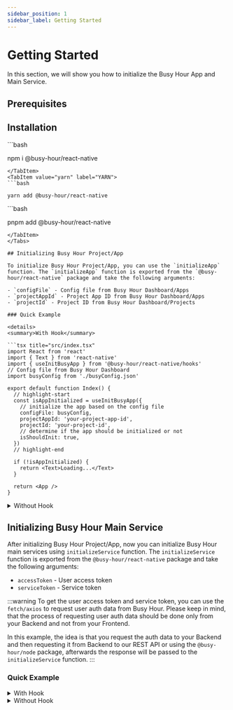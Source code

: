 ```yaml
---
sidebar_position: 1
sidebar_label: Getting Started
---
```



# Getting Started

In this section, we will show you how to initialize the Busy Hour App and Main Service.

## Prerequisites

<GettingStartedPrerequisites />

## Installation

<Tabs>
<TabItem value="npm" label="NPM" default>
```bash

npm i @busy-hour/react-native

```
</TabItem>
<TabItem value="yarn" label="YARN">
```bash

yarn add @busy-hour/react-native

```

</TabItem>
<TabItem value="pnpm" label="PNPM">
```bash

pnpm add @busy-hour/react-native

```
</TabItem>
</Tabs>

## Initializing Busy Hour Project/App

To initialize Busy Hour Project/App, you can use the `initializeApp` function. The `initializeApp` function is exported from the `@busy-hour/react-native` package and take the following arguments:

- `configFile` - Config file from Busy Hour Dashboard/Apps
- `projectAppId` - Project App ID from Busy Hour Dashboard/Apps
- `projectId` - Project ID from Busy Hour Dashboard/Projects

### Quick Example

<details>
<summary>With Hook</summary>

```tsx title="src/index.tsx"
import React from 'react'
import { Text } from 'react-native'
import { useInitBusyApp } from '@busy-hour/react-native/hooks'
// Config file from Busy Hour Dashboard
import busyConfig from './busyConfig.json'

export default function Index() {
  // highlight-start
  const isAppInitialized = useInitBusyApp({
    // initialize the app based on the config file
    configFile: busyConfig,
    projectAppId: 'your-project-app-id',
    projectId: 'your-project-id',
    // determine if the app should be initialized or not
    isShouldInit: true,
  })
  // highlight-end

  if (!isAppInitialized) {
    return <Text>Loading...</Text>
  }

  return <App />
}
```

</details>

<details>
<summary>Without Hook</summary>

```tsx title="src/index.tsx"
import React, { useEffect } from 'react';
import { Text } from 'react-native';
import { initializeApp } from '@busy-hour/react-native';
// Config file from Busy Hour Dashboard
import busyConfig from './busyConfig.json';

export default function Index() {
  const [isServiceInitialized, setServiceIsInitialized] = useState(false);

  useEffect(() => {
    (async () => {
      // highlight-start
      await initializeApp({
        // initialize the app based on the config file
        configFile: busyConfig,
        projectAppId: 'your-project-app-id',
        projectId: 'your-project-id',
      });
      // highlight-end

      setServiceIsInitialized(true);
    })();
  }, []);

  if (!isServiceInitialized) {
    return <Text>Loading...</Text>;
  }

  return <App />;
}
```

</details>

## Initializing Busy Hour Main Service

After initializing Busy Hour Project/App, now you can initialize Busy Hour main services using `initializeService` function. The `initializeService` function is exported from the `@busy-hour/react-native` package and take the following arguments:

- `accessToken` - User access token
- `serviceToken` - Service token

:::warning
To get the user access token and service token, you can use the `fetch/axios` to request user auth data from Busy Hour. Please keep in mind, that the process of requesting user auth data should be done only from your Backend and not from your Frontend.

In this example, the idea is that you request the auth data to your Backend and then requesting it from Backend to our REST API or using the `@busy-hour/node` package, afterwards the response will be passed to the `initializeService` function.
:::

### Quick Example

<details>
<summary>With Hook</summary>

```tsx title="src/main.tsx"
import React from 'react';
import { Text } from 'react-native';
import { useInitBusyService } from '@busy-hour/react-native/hooks';

export default function Main() {
  // highlight-start
  const isServiceInitialized = useInitBusyService({
    // get user auth data from busy hour through your BE
    // read more at https://docs.busyhour.id/docs/category/nodejs
    // or at https://docs.busyhour.id/docs/category/rest
    accessToken: 'your-user-access-token',
    serviceToken: 'your-user-service-token',
    // determine if the app should be initialized or not
    isShouldInit: true,
  });
  // highlight-end

  if (!isServiceInitialized) {
    return <Text>Loading...</Text>;
  }

  return <MainApp />;
}
```

</details>

<details>
<summary>Without Hook</summary>

```tsx title="src/main.tsx"
import React, { useEffect } from 'react'
import { Text } from 'react-native'
import { initializeService } from '@busy-hour/react-native'

export default function Main() {
  useEffect(() => {
    (async () => {
      // get user auth data from busy hour through your BE
      // read more at https://docs.busyhour.id/docs/category/nodejs
      // or at https://docs.busyhour.id/docs/category/rest
      // highlight-start
      const { data } = await axios.post<{
        accessToken: string,
        serviceToken: string
      }>(...)
      // highlight-end

      // initialize the service using the auth
      // highlight-next-line
      await initializeService(data.accessToken, data.serviceToken)
    })()
  }, [])

  return <MainApp />
}
```

</details>
